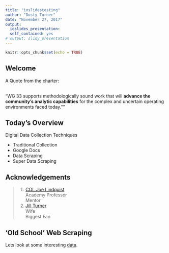 ```yaml
---
title: "ioslidestesting"
author: "Dusty Turner"
date: "November 27, 2017"
output: 
  ioslides_presentation:
  self_contained: yes
# output: slidy_presentation
---
```


```r
knitr::opts_chunk$set(echo = TRUE)
```

## Welcome {.build}

A Quote from the charter: <br><br>

"WG 33 supports methodologically sound work that will **advance the community's analytic capabilities** for the complex and uncertain operating environments faced today.""

## Today's Overview
 
Digital Data Collection Techniques  

* Traditional Collection
* Google Docs
* Data Scraping  
* Super Data Scraping  


## Acknowledgements {.build}

> 1. <a href="http://www.usma.edu/math/_layouts/wpFacultyBios/DisplayBio.aspx?ID=ebdd74e5-07fe-4bd0-b30d-ff96f904ce6e&List=1ebd54dc-d44d-4834-8add-2da90afb21f5"> COL Joe Lindquist </a>  <br>
  Academy Professor    <br>
  Mentor <br>
> 2. <a href="https://www.facebook.com/jill.finkbeinerturner"> Jill Turner </a>  
  Wife    <br>
  Biggest Fan   <br>


## 'Old School' Web Scraping

Lets look at some interesting <a href="http://www.pro-football-reference.com/teams/dal/coaches.htm">data</a>.